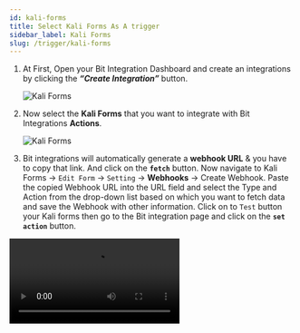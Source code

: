 ```yaml
---
id: kali-forms
title: Select Kali Forms As A trigger
sidebar_label: Kali Forms
slug: /trigger/kali-forms
---
```




1. At First, Open your Bit Integration Dashboard and create an integrations by clicking the **_“Create Integration”_** button.

   <Image src="trigger/_create-integrations" alt="Kali Forms" w="1020" h="350" />

2. Now select the **Kali Forms** that you want to integrate with Bit Integrations **Actions**.

   <Image src="trigger/kali-forms/select-trigger" alt="Kali Forms" w="1020" h="350" />

3.	Bit integrations will automatically generate a **webhook URL** & you have to copy that link. And click on the **`fetch`** button. Now navigate to Kali Forms -> `Edit Form` -> `Setting` -> **Webhooks** -> Create Webhook. Paste the copied Webhook URL into the URL field and select the Type and Action from the drop-down list based on which you want to fetch data and save the Webhook with other information. Click on to `Test` button your Kali forms then go to the Bit integration page and click on the **`set action`** button.

   <Video src="kali-forms-fetch-data" alt="Kali Forms" w="1020" h="350" />
   
> **Note:** Do not copy the webhook URL until the Fetch button is activated.
> **Note: You must install the `Kali Forms WebHooks` plugin to set webhooks in kali forms.**

<br/>

:::info
  After completing these steps, the **Actions** list will appear, and select the action you want to integrate with your selected **Trigger**. Now you have to **authorize** the Action. To know more about authorization, Go to **Actions** from the left side menu and select the Action you want to integrate with your chosen trigger.
:::

